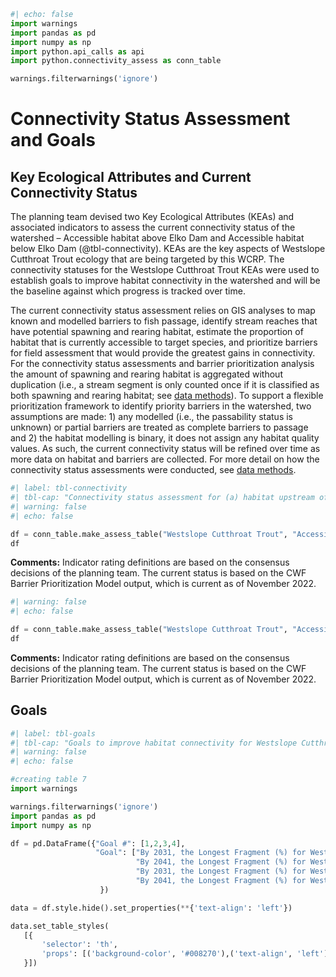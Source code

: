 ```python
#| echo: false
import warnings
import pandas as pd
import numpy as np
import python.api_calls as api
import python.connectivity_assess as conn_table

warnings.filterwarnings('ignore')
```

# Connectivity Status Assessment and Goals {-}

## Key Ecological Attributes and Current Connectivity Status {-}

The planning team devised two Key Ecological Attributes (KEAs) and associated indicators to assess the current connectivity status of the watershed – Accessible habitat above Elko Dam and Accessible habitat below Elko Dam (@tbl-connectivity). KEAs are the key aspects of Westslope Cutthroat Trout ecology that are being targeted by this WCRP. The connectivity statuses for the Westslope Cutthroat Trout KEAs were used to establish goals to improve habitat connectivity in the watershed and will be the baseline against which progress is tracked over time. 

The current connectivity status assessment relies on GIS analyses to map known and modelled barriers to fish passage, identify stream reaches that have potential spawning and rearing habitat, estimate the proportion of habitat that is currently accessible to target species, and prioritize barriers for field assessment that would provide the greatest gains in connectivity. For the connectivity status assessments and barrier prioritization analysis the amount of spawning and rearing habitat is aggregated without duplication (i.e., a stream segment is only counted once if it is classified as both spawning and rearing habitat; see [data methods](data-methods.qmd)). To support a flexible prioritization framework to identify priority barriers in the watershed, two assumptions are made: 1) any modelled (i.e., the passability status is unknown) or partial barriers are treated as complete barriers to passage and 2) the habitat modelling is binary, it does not assign any habitat quality values. As such, the current connectivity status will be refined over time as more data on habitat and barriers are collected. For more detail on how the connectivity status assessments were conducted, see [data methods](data-methods.qmd).

```python
#| label: tbl-connectivity
#| tbl-cap: "Connectivity status assessment for (a) habitat upstream of Elko Dam and (b) habitat downstream of Elko Dam in the Elk River watershed. The two KEAs - Accessible habitat upstream of Elko Dam and Accessible habitat downstream of Elko Dam - are evaluated using the Longest Fragment approach (Diaz et al. 2021), whereby the length of linear habitat that currently comprises the longest connected section in the watershed is divided by the total length of all linear habitat in the watershed."
#| warning: false
#| echo: false

df = conn_table.make_assess_table("Westslope Cutthroat Trout", "Accessible habitat upstream of Elko Dam", "Longest Fragment (%)", 25, 50, 75, api.connect_up)
df
```

**Comments:** Indicator rating definitions are based on the consensus decisions of the planning team. The current status is based on the CWF Barrier Prioritization Model output, which is current as of November 2022.

```python
#| warning: false
#| echo: false

df = conn_table.make_assess_table("Westslope Cutthroat Trout", "Accessible habitat downstream of Elko Dam", "Longest Fragment (%)", 25, 50, 75, api.connect_down)
df
```

**Comments:** Indicator rating definitions are based on the consensus decisions of the planning team. The current status is based on the CWF Barrier Prioritization Model output, which is current as of November 2022.


## Goals {-}

```python
#| label: tbl-goals
#| tbl-cap: "Goals to improve habitat connectivity for Westslope Cutthroat Trout, upstream and downstream of Elko Dam, in the Elk River watershed over the lifespan of the WCRP (2021-2041). The goals were established through discussions with the planning team and represent the resulting desired state of connectivity in the watershed. The goals for the Downstream of the Elko Dam unit assume that remediation can be undertaken while mitigating the risk of introgressive hybridization (see action 1.11 in Strategies & Actions). The goals are subject to change as more information and data are collected over the course of the plan timeline (e.g., the current connectivity status is updated based on barrier field assessments)."
#| warning: false
#| echo: false

#creating table 7
import warnings

warnings.filterwarnings('ignore')
import pandas as pd
import numpy as np

df = pd.DataFrame({"Goal #": [1,2,3,4],
                   "Goal": ["By 2031, the Longest Fragment (%) for Westslope Cutthroat Trout will increase from "+ str(api.connect_up) +"% to 83% above the Elko Dam (i.e., reconnect at least "+str(api.gain_up_31)+" of habitat).",
                            "By 2041, the Longest Fragment (%) for Westslope Cutthroat Trout will increase to 86% above the Elko Dam (i.e., reconnect at least an additional "+ str(round(api.gain_up_41-api.gain_up_31, 2)) +" km of habitat).",
                            "By 2031, the Longest Fragment (%) for Westslope Cutthroat Trout will increase from "+ str(api.connect_down) +"% to 99% below the Elko Dam (i.e., reconnect at least "+ str(api.gain_down) +" km of habitat).",
                            "By 2041, the Longest Fragment (%) for Westslope Cutthroat Trout will not decrease from 99% below the Elko Dam."]
                    })

data = df.style.hide().set_properties(**{'text-align': 'left'})

data.set_table_styles(
   [{
       'selector': 'th',
       'props': [('background-color', '#008270'),('text-align', 'left')]
   }])

```



